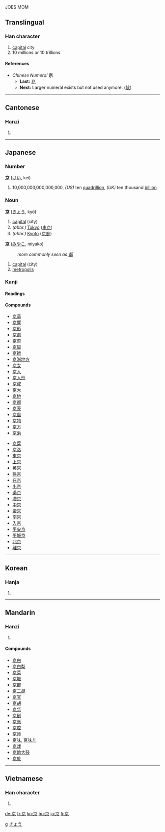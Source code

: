 {{see|亰}}<!-- may be replaced by zh-forms -->
JOES MOM
==Translingual==
===Han character===
{{Han char|rad=亠|as=06|sn=8|four=0090<sub>6</sub>|canj=卜口火 (YRF)}}
# [[capital]] city
# 10 millions or 10 trillions
====References====
{{Han ref|kx=0088.190|dkj=00299|dj=0187.110|hdz=10284.060|uh=4EAC|ud=20140|bh=A8CA|bd=43210}}

*''Chinese Numeral'' '''京'''
**'''Last:''' [[兆]]
**'''Next:''' Larger numeral exists but not used anymore. ([[垓]])
----
==Cantonese==
===Hanzi===
{{yue-hanzi|jyut=|y=ging1}}
# {{defn|Cantonese}}
----
==Japanese==


===Number===
[[Category:Japanese numbers| g]]
'''京''' ([[けい]], kei)
# 10,000,000,000,000,000, ''(US)'' ten [[quadrillion]], ''(UK)'' ten thousand [[billion]]


===Noun===
[[Category:Japanese nouns|きょう]]
'''京''' ([[きょう]], kyō)
# [[capital]] (city)
# ''(abbr.)'' [[Tokyo]] ([[東京]])
# ''(abbr.)'' [[Kyoto]] ([[京都]]) 

'''京''' ([[みやこ]], miyako)
:''more commonly seen as [[都]]''
# [[capital]] (city)
# [[metropolis]]

===Kanji===
{{ja-kanji|grade=|rs=亠06}}
====Readings====
{{ja-readings|on=[[きょう]] (kyō), [[けい]] (kei), [[きん]] (kin)|kun=[[みやこ]] (miyako)}}
====Compounds====
{{top2}}
*[[京華]]
*[[京響]]
*[[京形]]
*[[京劇]]
*[[京菜]]
*[[京阪]]
*[[京師]]
*[[京滋地方]]
*[[京女]]
*[[京人]]
*[[京人形]]
*[[京成]]
*[[京大]]
*[[京地]]
*[[京都]]
*[[京表]]
*[[京風]]
*[[京物]]
*[[京方]]
*[[京浜]]
{{mid2}}
*[[京葉]]
*[[京洛]]
*[[東京]]
*[[上京]]
*[[英京]]
*[[帰京]]
*[[在京]]
*[[出京]]
*[[退京]]
*[[滞京]]
*[[中京]]
*[[帝京]]
*[[南京]]
*[[入京]]
*[[平安京]]
*[[平城京]]
*[[北京]]
*[[離京]]
{{bottom}}
----
==Korean==
===Hanja===
{{ko-hanja|hangeul=경|rv=gyeong|mr=kyŏng|y=kyeng}}
# {{defn|Korean}}
----
==Mandarin==
===Hanzi===
{{cmn-hanzi|pin=[[jīng]] (jing1)|wg=ching<sup>1</sup>}}
# {{defn|Mandarin}}

====Compounds====
*[[京白]]
*[[京白梨]]
*[[京菜]]
*[[京城]]
*[[京都]]
*[[京二胡]]
*[[京官]]
*[[京胡]]
*[[京华]]
*[[京剧]]
*[[京派]]
*[[京腔]]
*[[京师]]
*[[京味]], [[京味儿]]
*[[京戏]]
*[[京韵大鼓]]
*[[京族]]
----
==Vietnamese==
===Han character===
{{vi-hantu|kinh}}
# {{defn|Vietnamese}}





[[de:京]]
[[fr:京]]
[[ko:京]]
[[hu:京]]
[[ja:京]]
[[fi:京]]